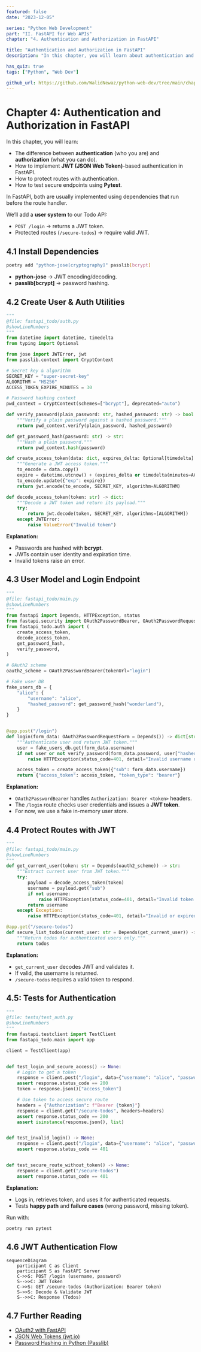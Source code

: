 ```yaml
---
featured: false
date: "2023-12-05"

series: "Python Web Development"
part: "II. FastAPI for Web APIs"
chapter: "4. Authentication and Authorization in FastAPI"

title: "Authentication and Authorization in FastAPI"
description: "In this chapter, you will learn about authentication and authorization using FastAPI. We'll also learn about JWT (JSON Web Token) based authentication."

has_quiz: true
tags: ["Python", "Web Dev"]

github_url: https://github.com/WalidNewaz/python-web-dev/tree/main/chapter_4
---
```


# Chapter 4: Authentication and Authorization in FastAPI

In this chapter, you will learn:

* The difference between **authentication** (who you are) and **authorization** (what you can do).
* How to implement **JWT (JSON Web Token)**-based authentication in FastAPI.
* How to protect routes with authentication.
* How to test secure endpoints using **Pytest**.

In FastAPI, both are usually implemented using dependencies that run before the route handler.

We’ll add a **user system** to our Todo API:

* `POST /login` → returns a JWT token.
* Protected routes (`/secure-todos`) → require valid JWT.

## 4.1 Install Dependencies

```bash
poetry add "python-jose[cryptography]" passlib[bcrypt]
```

* **python-jose** → JWT encoding/decoding.
* **passlib\[bcrypt]** → password hashing.

## 4.2 Create User & Auth Utilities

```python
"""
@file: fastapi_todo/auth.py
@showLineNumbers
"""
from datetime import datetime, timedelta
from typing import Optional

from jose import JWTError, jwt
from passlib.context import CryptContext

# Secret key & algorithm
SECRET_KEY = "super-secret-key"
ALGORITHM = "HS256"
ACCESS_TOKEN_EXPIRE_MINUTES = 30

# Password hashing context
pwd_context = CryptContext(schemes=["bcrypt"], deprecated="auto")

def verify_password(plain_password: str, hashed_password: str) -> bool:
    """Verify a plain password against a hashed password."""
    return pwd_context.verify(plain_password, hashed_password)

def get_password_hash(password: str) -> str:
    """Hash a plain password."""
    return pwd_context.hash(password)

def create_access_token(data: dict, expires_delta: Optional[timedelta] = None) -> str:
    """Generate a JWT access token."""
    to_encode = data.copy()
    expire = datetime.utcnow() + (expires_delta or timedelta(minutes=ACCESS_TOKEN_EXPIRE_MINUTES))
    to_encode.update({"exp": expire})
    return jwt.encode(to_encode, SECRET_KEY, algorithm=ALGORITHM)

def decode_access_token(token: str) -> dict:
    """Decode a JWT token and return its payload."""
    try:
        return jwt.decode(token, SECRET_KEY, algorithms=[ALGORITHM])
    except JWTError:
        raise ValueError("Invalid token")
```

**Explanation:**

* Passwords are hashed with **bcrypt**.
* JWTs contain user identity and expiration time.
* Invalid tokens raise an error.

## 4.3 User Model and Login Endpoint

```python
"""
@file: fastapi_todo/main.py
@showLineNumbers
"""
from fastapi import Depends, HTTPException, status
from fastapi.security import OAuth2PasswordBearer, OAuth2PasswordRequestForm
from fastapi_todo.auth import (
    create_access_token,
    decode_access_token,
    get_password_hash,
    verify_password,
)

# OAuth2 scheme
oauth2_scheme = OAuth2PasswordBearer(tokenUrl="login")

# Fake user DB
fake_users_db = {
    "alice": {
        "username": "alice",
        "hashed_password": get_password_hash("wonderland"),
    }
}


@app.post("/login")
def login(form_data: OAuth2PasswordRequestForm = Depends()) -> dict[str, str]:
    """Authenticate user and return JWT token."""
    user = fake_users_db.get(form_data.username)
    if not user or not verify_password(form_data.password, user["hashed_password"]):
        raise HTTPException(status_code=401, detail="Invalid username or password")

    access_token = create_access_token({"sub": form_data.username})
    return {"access_token": access_token, "token_type": "bearer"}
```

**Explanation:**

* `OAuth2PasswordBearer` handles `Authorization: Bearer <token>` headers.
* The `/login` route checks user credentials and issues a **JWT token**.
* For now, we use a fake in-memory user store.

## 4.4 Protect Routes with JWT

```python
"""
@file: fastapi_todo/main.py
@showLineNumbers
"""
def get_current_user(token: str = Depends(oauth2_scheme)) -> str:
    """Extract current user from JWT token."""
    try:
        payload = decode_access_token(token)
        username = payload.get("sub")
        if not username:
            raise HTTPException(status_code=401, detail="Invalid token payload")
        return username
    except Exception:
        raise HTTPException(status_code=401, detail="Invalid or expired token")

@app.get("/secure-todos")
def secure_list_todos(current_user: str = Depends(get_current_user)) -> list[Todo]:
    """Return todos for authenticated users only."""
    return todos
```

**Explanation:**

* `get_current_user` decodes JWT and validates it.
* If valid, the username is returned.
* `/secure-todos` requires a valid token to respond.

## 4.5: Tests for Authentication

```python
"""
@file: tests/test_auth.py
@showLineNumbers
"""
from fastapi.testclient import TestClient
from fastapi_todo.main import app

client = TestClient(app)


def test_login_and_secure_access() -> None:
    # Login to get a token
    response = client.post("/login", data={"username": "alice", "password": "wonderland"})
    assert response.status_code == 200
    token = response.json()["access_token"]

    # Use token to access secure route
    headers = {"Authorization": f"Bearer {token}"}
    response = client.get("/secure-todos", headers=headers)
    assert response.status_code == 200
    assert isinstance(response.json(), list)


def test_invalid_login() -> None:
    response = client.post("/login", data={"username": "alice", "password": "wrong"})
    assert response.status_code == 401


def test_secure_route_without_token() -> None:
    response = client.get("/secure-todos")
    assert response.status_code == 401
```

**Explanation:**

* Logs in, retrieves token, and uses it for authenticated requests.
* Tests **happy path** and **failure cases** (wrong password, missing token).

Run with:

```bash
poetry run pytest
```

## 4.6 JWT Authentication Flow

```mermaid
sequenceDiagram
    participant C as Client
    participant S as FastAPI Server
    C->>S: POST /login (username, password)
    S-->>C: JWT Token
    C->>S: GET /secure-todos (Authorization: Bearer token)
    S->>S: Decode & Validate JWT
    S-->>C: Response (Todos)
```

## 4.7 Further Reading

* [OAuth2 with FastAPI](https://fastapi.tiangolo.com/tutorial/security/oauth2-jwt/)
* [JSON Web Tokens (jwt.io)](https://jwt.io/)
* [Password Hashing in Python (Passlib)](https://passlib.readthedocs.io/)
